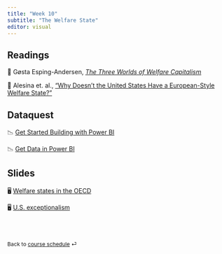 ```yaml
---
title: "Week 10"
subtitle: "The Welfare State"
editor: visual
---
```


## Readings

📖 Gøsta Esping-Andersen, [*The Three Worlds of Welfare
Capitalism*](https://blackboard.gwu.edu/bbcswebdav/pid-11924627-dt-content-rid-98297654_2/xid-98297654_2)

📖 Alesina et. al., ["Why Doesn't the United States Have a
European-Style Welfare
State?"](https://www.brookings.edu/wp-content/uploads/2001/06/2001b_bpea_alesina.pdf)

## Dataquest

📉 [Get Started Building with Power
BI](https://app.dataquest.io/c/120/m/621/get-started-building-with-power-bi/6/building-blocks-of-power-bi-datasets)

📉 [Get Data in Power
BI](https://app.dataquest.io/c/120/m/622/get-data-in-power-bi)

## Slides

🖥️ [Welfare states in the OECD](/slides/lecture-10.1.html)

🖥️ [U.S. exceptionalism](/slides/lecture-10.2.html)

<br><br>

::: {style="font-size: 0.875em;"}
Back to [course schedule](/ "Course schedule") ⏎
:::
